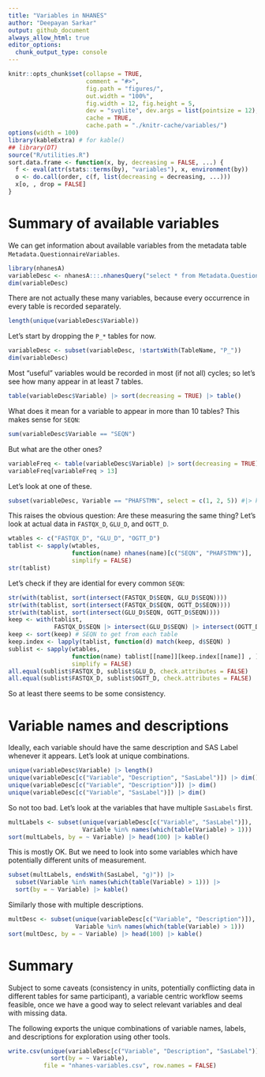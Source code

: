 ```yaml
---
title: "Variables in NHANES"
author: "Deepayan Sarkar"
output: github_document
always_allow_html: true
editor_options: 
  chunk_output_type: console
---
```


```r
knitr::opts_chunk$set(collapse = TRUE,
                      comment = "#>",
                      fig.path = "figures/",
                      out.width = "100%",
                      fig.width = 12, fig.height = 5,
                      dev = "svglite", dev.args = list(pointsize = 12),
                      cache = TRUE,
                      cache.path = "./knitr-cache/variables/")
options(width = 100)
library(kableExtra) # for kable()
## library(DT)
source("R/utilities.R")
sort.data.frame <- function(x, by, decreasing = FALSE, ...) {
  f <- eval(attr(stats::terms(by), "variables"), x, environment(by))
  o <- do.call(order, c(f, list(decreasing = decreasing, ...)))
  x[o, , drop = FALSE]
}
```


# Summary of available variables

We can get information about available variables from the metadata 
table `Metadata.QuestionnaireVariables`. 

```r
library(nhanesA)
variableDesc <- nhanesA:::.nhanesQuery("select * from Metadata.QuestionnaireVariables")
dim(variableDesc)
```

There are not actually these many variables, because every occurrence in every 
table is recorded separately.

```r
length(unique(variableDesc$Variable))
```

Let's start by dropping the `P_*` tables for now.

```r
variableDesc <- subset(variableDesc, !startsWith(TableName, "P_"))
dim(variableDesc)
```

Most "useful" variables would be recorded in most (if not all) cycles; so let's 
see how many appear in at least 7 tables.

```r
table(variableDesc$Variable) |> sort(decreasing = TRUE) |> table()
```

What does it mean for a variable to appear in more than 10 tables? This makes 
sense for `SEQN`:

```r
sum(variableDesc$Variable == "SEQN")
```

But what are the other ones?

```r
variableFreq <- table(variableDesc$Variable) |> sort(decreasing = TRUE)
variableFreq[variableFreq > 13]
```

Let's look at one of these.

```r
subset(variableDesc, Variable == "PHAFSTMN", select = c(1, 2, 5)) #|> kable()
```

This raises the obvious question: Are these measuring the same thing? Let's 
look at actual data in `FASTQX_D`, `GLU_D`, and `OGTT_D`.

```r
wtables <- c("FASTQX_D", "GLU_D", "OGTT_D")
tablist <- sapply(wtables, 
                  function(name) nhanes(name)[c("SEQN", "PHAFSTMN")], 
                  simplify = FALSE)
str(tablist)
```

Let's check if they are idential for every common `SEQN`:

```r
str(with(tablist, sort(intersect(FASTQX_D$SEQN, GLU_D$SEQN))))
str(with(tablist, sort(intersect(FASTQX_D$SEQN, OGTT_D$SEQN))))
str(with(tablist, sort(intersect(GLU_D$SEQN, OGTT_D$SEQN))))
keep <- with(tablist, 
             FASTQX_D$SEQN |> intersect(GLU_D$SEQN) |> intersect(OGTT_D$SEQN))
keep <- sort(keep) # SEQN to get from each table
keep.index <- lapply(tablist, function(d) match(keep, d$SEQN) )
sublist <- sapply(wtables, 
                  function(name) tablist[[name]][keep.index[[name]] , ],
                  simplify = FALSE)
all.equal(sublist$FASTQX_D, sublist$GLU_D, check.attributes = FALSE)
all.equal(sublist$FASTQX_D, sublist$OGTT_D, check.attributes = FALSE)
```

So at least there seems to be some consistency.

# Variable names and descriptions

Ideally, each variable should have the same description and SAS Label whenever
it appears. Let's look at unique combinations.

```r
unique(variableDesc$Variable) |> length()
unique(variableDesc[c("Variable", "Description", "SasLabel")]) |> dim()
unique(variableDesc[c("Variable", "Description")]) |> dim()
unique(variableDesc[c("Variable", "SasLabel")]) |> dim()
```

So not too bad. Let's look at the variables that have multiple `SasLabels` first.

```r
multLabels <- subset(unique(variableDesc[c("Variable", "SasLabel")]),
                     Variable %in% names(which(table(Variable) > 1)))
sort(multLabels, by = ~ Variable) |> head(100) |> kable()
```

This is mostly OK. But we need to look into some variables which have potentially
different units of measurement.

```r
subset(multLabels, endsWith(SasLabel, "g)")) |>
  subset(Variable %in% names(which(table(Variable) > 1))) |>
  sort(by = ~ Variable) |> kable()
```

Similarly those with multiple descriptions.

```r
multDesc <- subset(unique(variableDesc[c("Variable", "Description")]),
                   Variable %in% names(which(table(Variable) > 1)))
sort(multDesc, by = ~ Variable) |> head(100) |> kable()
```

# Summary

Subject to some caveats (consistency in units, potentially conflicting data in 
different tables for same participant), a variable centric workflow seems 
feasible, once we have a good way to select relevant variables and deal with 
missing data.

The following exports the unique combinations of variable names, labels, and 
descriptions for exploration using other tools.

```r
write.csv(unique(variableDesc[c("Variable", "Description", "SasLabel")]) |> 
            sort(by = ~ Variable),
          file = "nhanes-variables.csv", row.names = FALSE)
```


